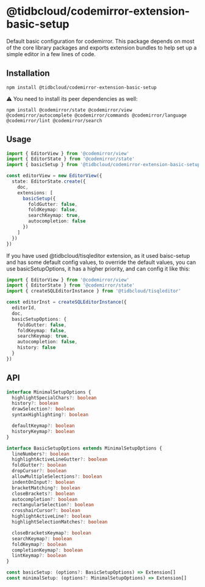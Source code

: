 # @tidbcloud/codemirror-extension-basic-setup

Default basic configuration for codemirror.
This package depends on most of the core library packages and exports extension bundles to help set up a simple editor in a few lines of code.

## Installation

```shell
npm install @tidbcloud/codemirror-extension-basic-setup
```

⚠️ You need to install its peer dependencies as well:

```shell
npm install @codemirror/state @codemirror/view @codemirror/autocomplete @codemirror/commands @codemirror/language  @codemirror/lint @codemirror/search
```

## Usage

```ts
import { EditorView } from '@codemirror/view'
import { EditorState } from '@codemirror/state'
import { basicSetup } from '@tidbcloud/codemirror-extension-basic-setup'

const editorView = new EditorView({
  state: EditorState.create({
    doc,
    extensions: [
      basicSetup({
        foldGutter: false,
        foldKeymap: false,
        searchKeymap: true,
        autocompletion: false
      })
    ]
  })
})
```

If you have used @tidbcloud/tisqleditor extension, as it used baisc-setup and has some default config values, to override the default values, you can use basicSetupOptions, it has a higher priority, and can config it like this:

```ts
import { EditorView } from '@codemirror/view'
import { EditorState } from '@codemirror/state'
import { createSQLEditorInstance } from '@tidbcloud/tisqleditor'

const editorInst = createSQLEditorInstance({
  editorId,
  doc,
  basicSetupOptions: {
    foldGutter: false,
    foldKeymap: false,
    searchKeymap: true,
    autocompletion: false,
    history: false
  }
})
```

## API

```ts
interface MinimalSetupOptions {
  highlightSpecialChars?: boolean
  history?: boolean
  drawSelection?: boolean
  syntaxHighlighting?: boolean

  defaultKeymap?: boolean
  historyKeymap?: boolean
}

interface BasicSetupOptions extends MinimalSetupOptions {
  lineNumbers?: boolean
  highlightActiveLineGutter?: boolean
  foldGutter?: boolean
  dropCursor?: boolean
  allowMultipleSelections?: boolean
  indentOnInput?: boolean
  bracketMatching?: boolean
  closeBrackets?: boolean
  autocompletion?: boolean
  rectangularSelection?: boolean
  crosshairCursor?: boolean
  highlightActiveLine?: boolean
  highlightSelectionMatches?: boolean

  closeBracketsKeymap?: boolean
  searchKeymap?: boolean
  foldKeymap?: boolean
  completionKeymap?: boolean
  lintKeymap?: boolean
}

const basicSetup: (options?: BasicSetupOptions) => Extension[]
const minimalSetup: (options?: MinimalSetupOptions) => Extension[]
```
